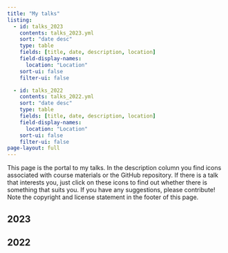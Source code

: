 ```yaml
---
title: "My talks"
listing:
  - id: talks_2023
    contents: talks_2023.yml
    sort: "date desc"
    type: table
    fields: [title, date, description, location]
    field-display-names:
      location: "Location"
    sort-ui: false
    filter-ui: false

  - id: talks_2022
    contents: talks_2022.yml
    sort: "date desc"
    type: table
    fields: [title, date, description, location]
    field-display-names:
      location: "Location"
    sort-ui: false
    filter-ui: false
page-layout: full
---
```


This page is the portal to my talks. In the description column you find icons associated with course materials or the GitHub repository. If there is a talk that interests you, just click on these icons to find out whether there is something that suits you. If you have any suggestions, please contribute! Note the copyright and license statement in the footer of this page.

## 2023

::: {#talks_2023}
:::

## 2022

::: {#talks_2022}
:::
